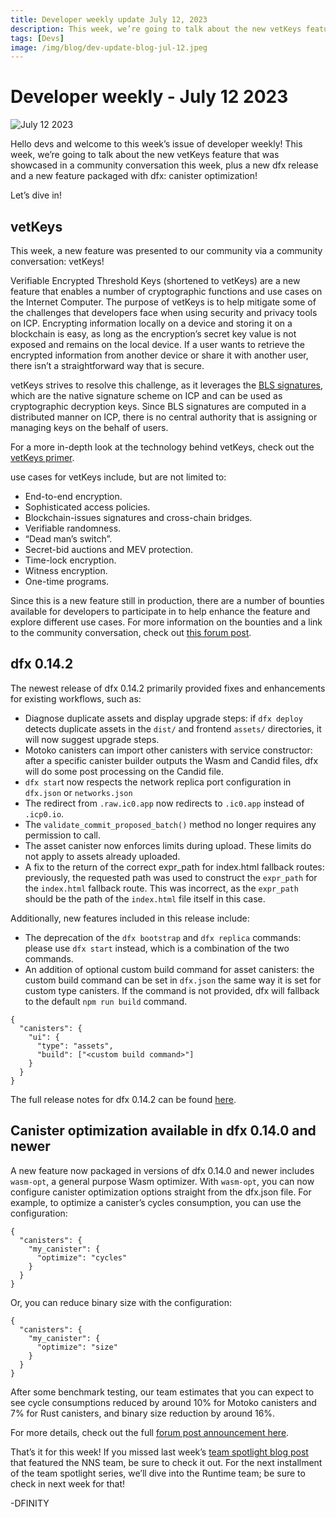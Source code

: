 ```yaml
---
title: Developer weekly update July 12, 2023
description: This week, we’re going to talk about the new vetKeys feature that was showcased in a community conversation this week, plus a new dfx release and a new optimization feature packaged with dfx.
tags: [Devs]
image: /img/blog/dev-update-blog-jul-12.jpeg
---
```



# Developer weekly - July 12 2023

![July 12 2023](../../static/img/blog/dev-update-blog-jul-12.jpeg)

Hello devs and welcome to this week’s issue of developer weekly! This week, we’re going to talk about the new vetKeys feature that was showcased in a community conversation this week, plus a new dfx release and a new feature packaged with dfx: canister optimization!

Let’s dive in!

## vetKeys
This week, a new feature was presented to our community via a community conversation: vetKeys!

Verifiable Encrypted Threshold Keys (shortened to vetKeys) are a new feature that enables a number of cryptographic functions and use cases on the Internet Computer. The purpose of vetKeys is to help mitigate some of the challenges that developers face when using security and privacy tools on ICP. Encrypting information locally on a device and storing it on a blockchain is easy, as long as the encryption’s secret key value is not exposed and remains on the local device. If a user wants to retrieve the encrypted information from another device or share it with another user, there isn’t a straightforward way that is secure.

vetKeys strives to resolve this challenge, as it leverages the [BLS signatures](https://learn.internetcomputer.org/hc/en-us/articles/34209540682644-Subnet-Keys-and-Subnet-Signatures), which are the native signature scheme on ICP and can be used as cryptographic decryption keys. Since BLS signatures are computed in a distributed manner on ICP, there is no central authority that is assigning or managing keys on the behalf of users.

For a more in-depth look at the technology behind vetKeys, check out the [vetKeys primer](https://internetcomputer.org/blog/features/vetkey-primer).

use cases for vetKeys include, but are not limited to:
- End-to-end encryption.
- Sophisticated access policies.
- Blockchain-issues signatures and cross-chain bridges.
- Verifiable randomness.
- “Dead man’s switch”.
- Secret-bid auctions and MEV protection.
- Time-lock encryption.
- Witness encryption.
- One-time programs.

Since this is a new feature still in production, there are a number of bounties available for developers to participate in to help enhance the feature and explore different use cases. For more information on the bounties and a link to the community conversation, check out [this forum post](https://forum.dfinity.org/t/open-bnt-8-vetkeys-enabling-privacy-preserving-applications-on-the-ic/21294).

## dfx 0.14.2
The newest release of dfx 0.14.2 primarily provided fixes and enhancements for existing workflows, such as:
- Diagnose duplicate assets and display upgrade steps: if `dfx deploy` detects duplicate assets in the `dist/` and frontend `assets/` directories, it will now suggest upgrade steps.
- Motoko canisters can import other canisters with service constructor: after a specific canister builder outputs the Wasm and Candid files, dfx will do some post processing on the Candid file.
- `dfx star`t now respects the network replica port configuration in `dfx.json` or `networks.json`
- The redirect from `.raw.ic0.app` now redirects to `.ic0.app` instead of `.icp0.io`.
- The `validate_commit_proposed_batch()` method no longer requires any permission to call.
- The asset canister now enforces limits during upload. These limits do not apply to assets already uploaded.
- A fix to the return of the correct expr_path for index.html fallback routes: previously, the requested path was used to construct the `expr_path` for the `index.html` fallback route. This was incorrect, as the `expr_path` should be the path of the `index.html` file itself in this case.

Additionally, new features included in this release include:
- The deprecation of the `dfx bootstrap` and `dfx replica` commands: please use `dfx start` instead, which is a combination of the two commands.
- An addition of optional custom build command for asset canisters: the custom build command can be set in `dfx.json` the same way it is set for custom type canisters. If the command is not provided, dfx will fallback to the default `npm run build` command.

```
{
  "canisters": {
    "ui": {
      "type": "assets",
      "build": ["<custom build command>"]
    }
  }
}
```

The full release notes for dfx 0.14.2 can be found [here](https://github.com/dfinity/sdk/releases/tag/0.14.2).

## Canister optimization available in dfx 0.14.0 and newer

A new feature now packaged in versions of dfx 0.14.0 and newer includes `wasm-opt`, a general purpose Wasm optimizer. With `wasm-opt`, you can now configure canister optimization options straight from the dfx.json file. For example, to optimize a canister’s cycles consumption, you can use the configuration:

```
{
  "canisters": {
    "my_canister": {
      "optimize": "cycles"
    }
  }
}

```

Or, you can reduce binary size with the configuration:

```
{
  "canisters": {
    "my_canister": {
      "optimize": "size"
    }
  }
}

```

After some benchmark testing, our team estimates that you can expect to see cycle consumptions reduced by around 10% for Motoko canisters and 7% for Rust canisters, and binary size reduction by around 16%.

For more details, check out the full [forum post announcement here](https://forum.dfinity.org/t/canister-optimizer-available-in-dfx-0-14-0/21157).

That’s it for this week! If you missed last week’s [team spotlight blog post](https://internetcomputer.org/blog/news-and-updates/team-spotlight-nns) that featured the NNS team, be sure to check it out. For the next installment of the team spotlight series, we’ll dive into the Runtime team; be sure to check in next week for that!

-DFINITY

